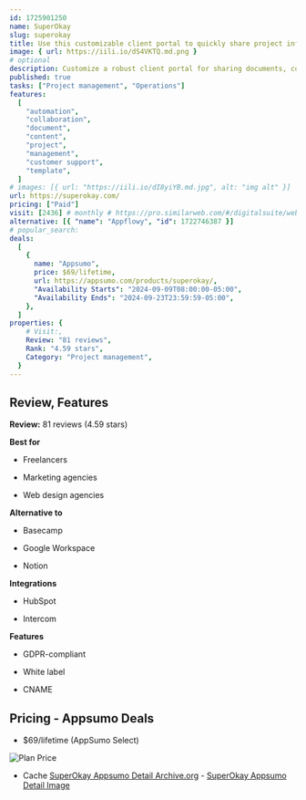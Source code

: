 ```yaml
---
id: 1725901250
name: SuperOkay
slug: superokay
title: Use this customizable client portal to quickly share project information, assets, and tasks
image: { url: https://iili.io/dS4VKTQ.md.png }
# optional
description: Customize a robust client portal for sharing documents, content, tasks, links, and embedded apps with your clientImpress clients with customizable project portals that match their logo, colors, images, and fonts
published: true
tasks: ["Project management", "Operations"]
features:
  [
    "automation",
    "collaboration",
    "document",
    "content",
    "project",
    "management",
    "customer support",
    "template",
  ]
# images: [{ url: "https://iili.io/dI8yiYB.md.jpg", alt: "img alt" }]
url: https://superokay.com/
pricing: ["Paid"]
visit: [2436] # monthly # https://pro.similarweb.com/#/digitalsuite/websiteanalysis/home
alternative: [{ "name": "Appflowy", "id": 1722746387 }]
# popular_search:
deals:
  [
    {
      name: "Appsumo",
      price: $69/lifetime,
      url: https://appsumo.com/products/superokay/,
      "Availability Starts": "2024-09-09T08:00:00-05:00",
      "Availability Ends": "2024-09-23T23:59:59-05:00",
    },
  ]
properties: {
    # Visit:,
    Review: "81 reviews",
    Rank: "4.59 stars",
    Category: "Project management",
  }
---
```


## Review, Features

**Review:** 81 reviews (4.59 stars)

**Best for**

- Freelancers

- Marketing agencies

- Web design agencies

**Alternative to**

- Basecamp

- Google Workspace

- Notion

**Integrations**

- HubSpot

- Intercom

**Features**

- GDPR-compliant

- White label

- CNAME

## Pricing - Appsumo Deals

- $69/lifetime (AppSumo Select)

<Img src="https://iili.io/dS4y6P4.png" alt="Plan Price" />

- Cache [SuperOkay Appsumo Detail Archive.org](https://web.archive.org/web/*/https://appsumo.com/products/superokay/) - [SuperOkay Appsumo Detail Image](https://iili.io/dS69qDg.png)
